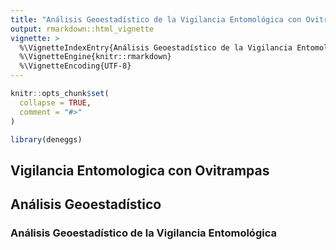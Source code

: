 ```yaml
---
title: "Análisis Geoestadístico de la Vigilancia Entomológica con Ovitrampas en INLA"
output: rmarkdown::html_vignette
vignette: >
  %\VignetteIndexEntry{Análisis Geoestadístico de la Vigilancia Entomológica con Ovitrampas en INLA}
  %\VignetteEngine{knitr::rmarkdown}
  %\VignetteEncoding{UTF-8}
---
```


```r
knitr::opts_chunk$set(
  collapse = TRUE,
  comment = "#>"
)
```

```r
library(deneggs)
```


## Vigilancia Entomologica con Ovitrampas

## Análisis Geoestadístico 
### Análisis Geoestadístico de la Vigilancia Entomológica
